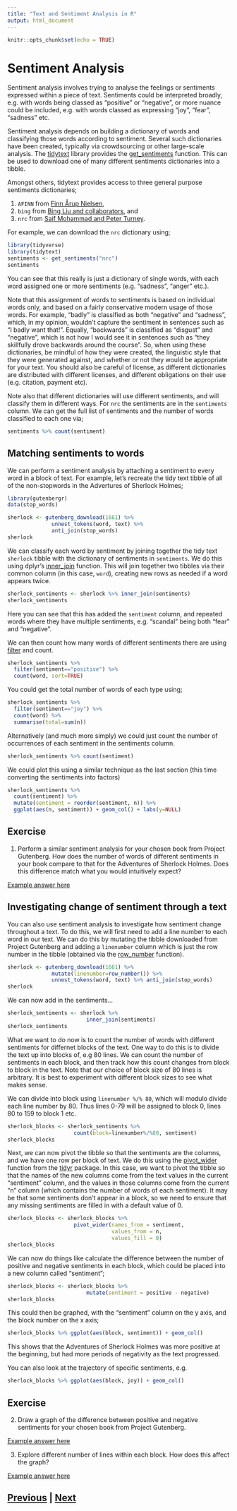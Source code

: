 ```yaml
---
title: "Text and Sentiment Analysis in R"
output: html_document
---
```


```r
knitr::opts_chunk$set(echo = TRUE)
```

# Sentiment Analysis

Sentiment analysis involves trying to analyse the feelings or sentiments
expressed within a piece of text. Sentiments could be interpreted broadly,
e.g. with words being classed as "positive" or "negative", or more nuance
could be included, e.g. with words classed as expressing "joy", "fear",
"sadness" etc.

Sentiment analysis depends on building a dictionary of words and classifying
those words according to sentiment. Several such dictionaries have been 
created, typically via crowdsourcing or other large-scale analysis. The
[tidytext](https://www.rdocumentation.org/packages/tidytext/versions/0.2.6)
library provides the [get_sentiments](https://www.rdocumentation.org/packages/tidytext/versions/0.3.1/topics/get_sentiments) function. This can be used to download one of many
different sentiments dictionaries into a tibble.

Amongst others, tidytext provides access to three general purpose sentiments
dictionaries;

1. `AFINN` from [Finn Årup Nielsen](http://www2.imm.dtu.dk/pubdb/views/publication_details.php?id=6010),
2. `bing` from [Bing Liu and collaborators](https://www.cs.uic.edu/~liub/FBS/sentiment-analysis.html), and
3. `nrc` from [Saif Mohammad and Peter Turney](http://saifmohammad.com/WebPages/NRC-Emotion-Lexicon.htm).

For example, we can download the `nrc` dictionary using;

```r
library(tidyverse)
library(tidytext)
sentiments <- get_sentiments("nrc")
sentiments
```

You can see that this really is just a dictionary of single words, with each
word assigned one or more sentiments (e.g. "sadness", "anger" etc.).

Note that this assignment of words to sentiments is based on individual
words only, and based on a fairly conservative modern usage of those words.
For example, "badly" is classified as both "negative" and "sadness", which, 
in my opinion, wouldn't capture the sentiment in sentences such as
"I badly want that!". Equally, "backwards" is classified as "disgust" and 
"negative", which is not how I would see it in sentences such as 
"they skillfully drove backwards around the course". So, when using these
dictionaries, be mindful of how they were created, the linguistic style
that they were generated against, and whether or not they would be 
appropriate for your text. You should also be careful of license, 
as different dictionaries are distributed with different licenses,
and different obligations on their use (e.g. citation, payment etc).

Note also that different dictionaries will use different sentiments,
and will classify them in different ways. For `nrc` the sentiments are
in the `sentiments` column. We can get the full list of sentiments and
the number of words classified to each one via;

```r
sentiments %>% count(sentiment)
```

## Matching sentiments to words

We can perform a sentiment analysis by attaching a sentiment to every
word in a block of text. For example, let's recreate the tidy text tibble
of all of the non-stopwords in the Advertures of Sherlock Holmes;

```r
library(gutenbergr)
data(stop_words)

sherlock <- gutenberg_download(1661) %>%
              unnest_tokens(word, text) %>%
              anti_join(stop_words)
sherlock
```

We can classify each word by sentiment by joining together the tidy text
`sherlock` tibble with the dictionary of sentiments in `sentiments`. We do
this using dplyr's [inner_join](https://dplyr.tidyverse.org/reference/join.html)
function. This will join together two tibbles via their common column 
(in this case, `word`), creating new rows as needed if a word appears twice.

```r
sherlock_sentiments <- sherlock %>% inner_join(sentiments)
sherlock_sentiments
```

Here you can see that this has added the `sentiment` column, and repeated
words where they have multiple sentiments, e.g. "scandal" being both
"fear" and "negative".

We can then count how many words of different sentiments there are
using [filter](https://dplyr.tidyverse.org/reference/filter.html)
and count.

```r
sherlock_sentiments %>% 
  filter(sentiment=="positive") %>%
  count(word, sort=TRUE)      
```

You could get the total number of words of each type using;

```r
sherlock_sentiments %>%
  filter(sentiment=="joy") %>%
  count(word) %>% 
  summarise(total=sum(n))
```

Alternatively (and much more simply) we could just count the number of 
occurrences of each sentiment in the sentiments column.

```r
sherlock_sentiments %>% count(sentiment)
```

We could plot this using a similar technique as the last section
(this time converting the sentiments into factors)

```r
sherlock_sentiments %>%
  count(sentiment) %>%
  mutate(sentiment = reorder(sentiment, n)) %>%
  ggplot(aes(n, sentiment)) + geom_col() + labs(y=NULL)
```

## Exercise

1. Perform a similar sentiment analysis for your chosen book from 
Project Gutenberg. How does the number of words of different sentiments
in your book compare to that for the Adventures of Sherlock Holmes.
Does this difference match what you would intuitively expect?

[Example answer here](sentiment_answer.html)

## Investigating change of sentiment through a text

You can also use sentiment analysis to investigate how sentiment change
throughout a text. To do this, we will first need to add a line number
to each word in our text. We can do this by mutating the tibble downloaded
from Project Gutenberg and adding a `linenumber` column which is just
the row number in the tibble (obtained via the 
[row_number](https://www.rdocumentation.org/packages/tidytable/versions/0.6.1/topics/row_number.) 
function).

```r
sherlock <- gutenberg_download(1661) %>% 
              mutate(linenumber=row_number()) %>% 
              unnest_tokens(word, text) %>% anti_join(stop_words)
sherlock
```

We can now add in the sentiments...

```r
sherlock_sentiments <- sherlock %>% 
                         inner_join(sentiments)
sherlock_sentiments
```

What we want to do now is to count the number of words with different sentiments
for differnet blocks of the text. One way to do this is to divide the text
up into blocks of, e.g 80 lines. We can count the number of sentiments
in each block, and then track how this count changes from block to block
in the text. Note that our choice of block size of 80 lines is arbitrary.
It is best to experiment with different block sizes to see what makes sense.

We can divide into block using `linenumber %/% 80`, which will modulo divide each
line number by 80. Thus lines 0-79 will be assigned to block 0, lines
80 to 159 to block 1 etc.

```r
sherlock_blocks <- sherlock_sentiments %>% 
                     count(block=linenumber%/%80, sentiment)
sherlock_blocks
```

Next, we can now pivot the tibble so that the sentiments are the 
columns, and we have one row per block of text. We do this using
the [pivot_wider](https://tidyr.tidyverse.org/articles/pivot.html)
function from the [tidyr](https://tidyr.tidyverse.org/index.html)
package. In this case, we want to pivot the tibble so that 
the names of the new columns come from the text values in
the current "sentiment" column, and the values in those columns
come from the current "n" column (which contains the number
of words of each sentiment). It may be that some sentiments
don't appear in a block, so we need to ensure that any missing
sentiments are filled in with a default value of 0.

```r
sherlock_blocks <- sherlock_blocks %>% 
                     pivot_wider(names_from = sentiment, 
                                 values_from = n, 
                                 values_fill = 0)
sherlock_blocks
```

We can now do things like calculate the difference between the number of 
positive and negative sentiments in each block, which could be placed
into a new column called "sentiment";

```r
sherlock_blocks <- sherlock_blocks %>%
                         mutate(sentiment = positive - negative)
sherlock_blocks
```

This could then be graphed, with the "sentiment" column on the y axis, 
and the block number on the x axis;

```r
sherlock_blocks %>% ggplot(aes(block, sentiment)) + geom_col()
```

This shows that the Adventures of Sherlock Holmes was more positive at
the beginning, but had more periods of negativity as the text progressed.

You can also look at the trajectory of specific sentiments, e.g.

```r
sherlock_blocks %>% ggplot(aes(block, joy)) + geom_col()
```

## Exercise

2. Draw a graph of the difference between positive and negative
   sentiments for your chosen book from Project Gutenberg.

[Example answer here](sentiment_answer.html)

3. Explore different number of lines within each block. How
   does this affect the graph?

[Example answer here](sentiment_answer.html)

## [Previous](tokenising.html) | [Next](regexp.html)

